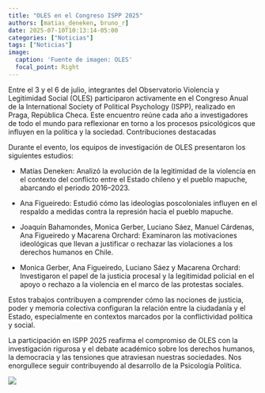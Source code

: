 ```yaml
---
title: "OLES en el Congreso ISPP 2025"
authors: [matias_deneken, bruno_r]
date: 2025-07-10T10:13:14-05:00
categories: ["Noticias"]
tags: ["Noticias"]
image:
  caption: 'Fuente de imagen: OLES'
  focal_point: Right
---
```


Entre el 3 y el 6 de julio, integrantes del Observatorio Violencia y Legitimidad Social (OLES) participaron activamente en el Congreso Anual de la International Society of Political Psychology (ISPP), realizado en Praga, República Checa. Este encuentro reúne cada año a investigadores de todo el mundo para reflexionar en torno a los procesos psicológicos que influyen en la política y la sociedad. Contribuciones destacadas

Durante el evento, los equipos de investigación de OLES presentaron los siguientes estudios:

-   Matías Deneken: Analizó la evolución de la legitimidad de la violencia en el contexto del conflicto entre el Estado chileno y el pueblo mapuche, abarcando el periodo 2016–2023.

-   Ana Figueiredo: Estudió cómo las ideologías poscoloniales influyen en el respaldo a medidas contra la represión hacia el pueblo mapuche.

-   Joaquín Bahamondes, Monica Gerber, Luciano Sáez, Manuel Cárdenas, Ana Figueiredo y Macarena Orchard: Examinaron las motivaciones ideológicas que llevan a justificar o rechazar las violaciones a los derechos humanos en Chile.

-   Monica Gerber, Ana Figueiredo, Luciano Sáez y Macarena Orchard: Investigaron el papel de la justicia procesal y la legitimidad policial en el apoyo o rechazo a la violencia en el marco de las protestas sociales.

Estos trabajos contribuyen a comprender cómo las nociones de justicia, poder y memoria colectiva configuran la relación entre la ciudadanía y el Estado, especialmente en contextos marcados por la conflictividad política y social.

La participación en ISPP 2025 reafirma el compromiso de OLES con la investigación rigurosa y el debate académico sobre los derechos humanos, la democracia y las tensiones que atraviesan nuestras sociedades. Nos enorgullece seguir contribuyendo al desarrollo de la Psicología Política.

![](images/featured.jpg)
